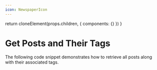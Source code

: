 ```yaml
---
icon: NewspaperIcon
---
```



  return cloneElement(props.children, {
    components: {}
  })
}


# Get Posts and Their Tags

The following code snippet demonstrates how to retrieve all posts along with
their associated tags.

<ExampleCode
  example="blog"
  filePath="app/posts/get-posts.js"
  metadata="/getPageMap/"
/>
